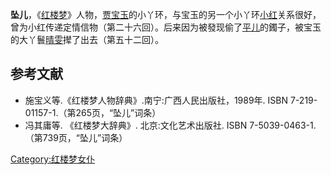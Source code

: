 {{no footnotes|time=2019-06-17T08:27:45+00:00}}
{{refimprove|time=2019-06-17T08:27:45+00:00}}
'''坠儿'''，《[[红楼梦|红楼梦]]》人物，[[贾宝玉|贾宝玉]]的小丫环，与宝玉的另一个小丫环[[小红|小红]]关系很好，曾为小红传递定情信物（第二十六回）。后来因为被發现偷了[[平儿|平儿]]的鐲子，被宝玉的大丫鬟[[晴雯|晴雯]]撵了出去（第五十二回）。

== 参考文献 ==
* 施宝义等.《红楼梦人物辞典》.南宁:广西人民出版社，1989年. ISBN 7-219-01157-1.（第265页，“坠儿”词条）
* 冯其庸等. 《红楼梦大辞典》. 北京:文化艺术出版社. ISBN 7-5039-0463-1.（第739页，“坠儿”词条）

[[Category:红楼梦女仆|Category:红楼梦女仆]]